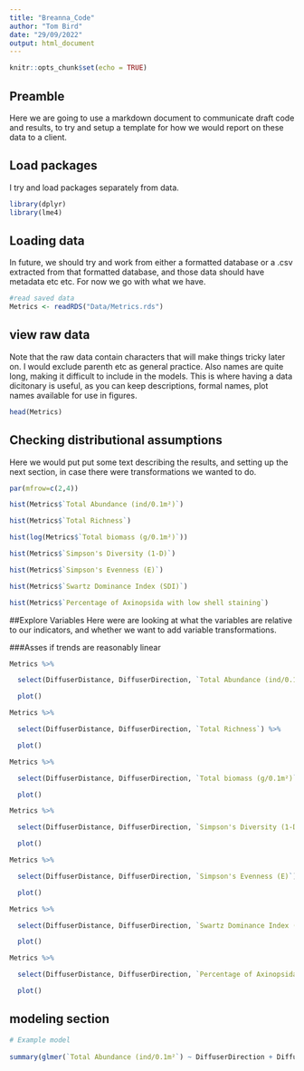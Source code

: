 ```yaml
---
title: "Breanna_Code"
author: "Tom Bird"
date: "29/09/2022"
output: html_document
---
```


```r
knitr::opts_chunk$set(echo = TRUE)
```

## Preamble

Here we are going to use a markdown document to communicate draft code and results, to try and setup a template for how we would report on these data to a client. 


## Load packages
I try and load packages separately from data.

```r
library(dplyr)
library(lme4)

```

## Loading data

In future, we should try and work from either a formatted database or a .csv extracted from that formatted database, and those data should have metadata etc etc.  For now we go with what we have.

```r
#read saved data
Metrics <- readRDS("Data/Metrics.rds")
```

## view raw data
Note that the raw data contain characters that will make things tricky later on.  I would exclude parenth etc as general practice. Also names are quite long, making it difficult to include in the models.  This is where having a data dicitonary is useful, as you can keep descriptions, formal names, plot names available for use in figures.

```r
head(Metrics)
```


## Checking distributional assumptions
Here we would put put some text describing the results, and setting up the next section, in case there were transformations we wanted to do.

```r
par(mfrow=c(2,4))

hist(Metrics$`Total Abundance (ind/0.1m²)`)

hist(Metrics$`Total Richness`)

hist(log(Metrics$`Total biomass (g/0.1m²)`))

hist(Metrics$`Simpson's Diversity (1-D)`)

hist(Metrics$`Simpson's Evenness (E)`)

hist(Metrics$`Swartz Dominance Index (SDI)`)

hist(Metrics$`Percentage of Axinopsida with low shell staining`)
```
 



##Explore Variables
Here were are looking at what the variables are relative to our indicators, and whether we want to add variable transformations.

###Asses if trends are reasonably linear

```r
Metrics %>%

  select(DiffuserDistance, DiffuserDirection, `Total Abundance (ind/0.1m²)`) %>%

  plot()

Metrics %>%

  select(DiffuserDistance, DiffuserDirection, `Total Richness`) %>%

  plot()

Metrics %>%

  select(DiffuserDistance, DiffuserDirection, `Total biomass (g/0.1m²)`) %>%

  plot()

Metrics %>%

  select(DiffuserDistance, DiffuserDirection, `Simpson's Diversity (1-D)`) %>%

  plot()

Metrics %>%

  select(DiffuserDistance, DiffuserDirection, `Simpson's Evenness (E)`) %>%

  plot()

Metrics %>%

  select(DiffuserDistance, DiffuserDirection, `Swartz Dominance Index (SDI)`) %>%

  plot()

Metrics %>% 

  select(DiffuserDistance, DiffuserDirection, `Percentage of Axinopsida with low shell staining`) %>%

  plot()
```
 

## modeling section
```r
# Example model
 
summary(glmer(`Total Abundance (ind/0.1m²`) ~ DiffuserDirection + DiffuserDistance + DiffuserDirection:DiffuserDistance + (1|Rep), data = Metrics, family = poisson)
```


